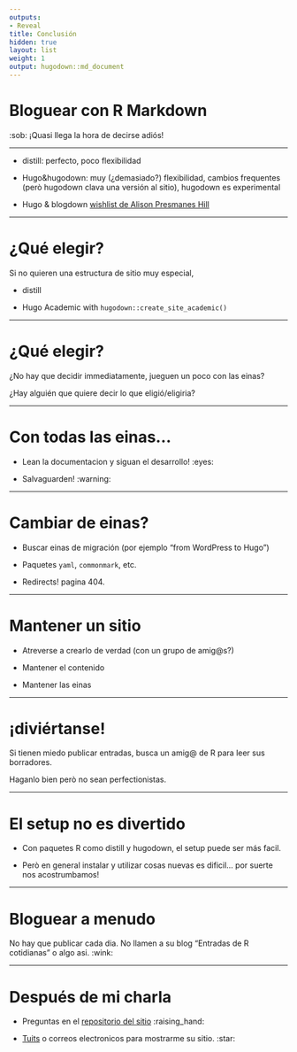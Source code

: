 ```yaml
---
outputs:
- Reveal
title: Conclusión
hidden: true
layout: list
weight: 1
output: hugodown::md_document
---
```


# Bloguear con R Markdown

:sob: ¡Quasi llega la hora de decirse adiós!

---

* distill: perfecto, poco flexibilidad

* Hugo&hugodown: muy (¿demasiado?) flexibilidad, cambios frequentes (però hugodown clava una versión al sitio), hugodown es experimental

* Hugo & blogdown [wishlist de Alison Presmanes Hill](https://github.com/rstudio/blogdown/issues/476)

---

# ¿Qué elegir?

Si no quieren una estructura de sitio muy especial,

* distill

* Hugo Academic with `hugodown::create_site_academic()`

---

# ¿Qué elegir?

¿No hay que decidir immediatamente, jueguen un poco con las einas?

¿Hay alguién que quiere decir lo que eligió/eligiria?

---

# Con todas las einas...

* Lean la documentacion y siguan el desarrollo! :eyes:

* Salvaguarden! :warning:

---

# Cambiar de einas?

* Buscar einas de migración (por ejemplo "from WordPress to Hugo")

* Paquetes `yaml`, `commonmark`, etc.

* Redirects! pagina 404.

---

# Mantener un sitio

* Atreverse a crearlo de verdad (con un grupo de amig@s?)

* Mantener el contenido

* Mantener las einas

---

# ¡diviértanse!

Si tienen miedo publicar entradas, busca un amig@ de R para leer sus borradores.

Haganlo bien però no sean perfectionistas.

---

# El setup no es divertido

* Con paquetes R como distill y hugodown, el setup puede ser más facil.

* Però en general instalar y utilizar cosas nuevas es dificil... por suerte nos acostrumbamos!

---

# Bloguear a menudo

No hay que publicar cada dia. No llamen a su blog "Entradas de R cotidianas" o algo asi. :wink:

---

# Después de mi charla

* Preguntas en el [repositorio del sitio](https://github.com/maelle/rmd-blogging-course/issues)  :raising_hand:

* [Tuits](https://twitter.com/ma_salmon) o correos electronicos para mostrarme su sitio. :star:
